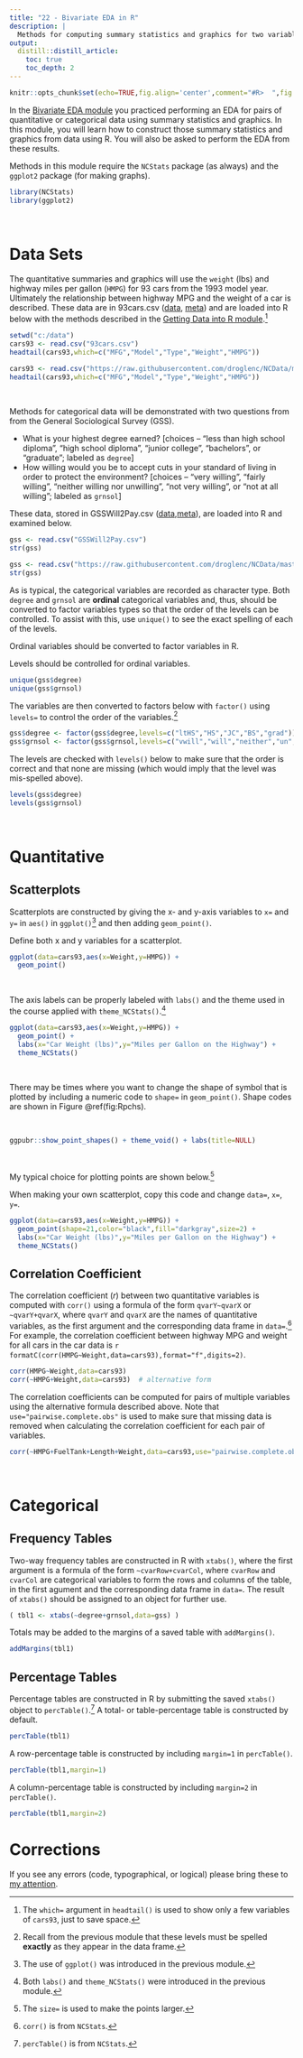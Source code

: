 ```yaml
---
title: "22 - Bivariate EDA in R"
description: |
  Methods for computing summary statistics and graphics for two variables.
output:
  distill::distill_article:
    toc: true
    toc_depth: 2
---
```


```r
knitr::opts_chunk$set(echo=TRUE,fig.align='center',comment="#R>  ",fig.width=3.5,fig.height=3.5)
```

In the [Bivariate EDA module](../BivEDA.html) you practiced performing an EDA for pairs of quantitative or categorical data using summary statistics and graphics. In this module, you will learn how to construct those summary statistics and graphics from data using R. You will also be asked to perform the EDA from these results.

Methods in this module require the `NCStats` package (as always) and the `ggplot2` package (for making graphs).

```r
library(NCStats)
library(ggplot2)
```


&nbsp;

# Data Sets
The quantitative summaries and graphics will use the `weight` (lbs) and highway miles per gallon (`HMPG`) for 93 cars from the 1993 model year. Ultimately the relationship between highway MPG and the weight of a car is described. These data are in 93cars.csv ([data](https://raw.githubusercontent.com/droglenc/NCData/master/93cars.csv), [meta](https://raw.githubusercontent.com/droglenc/NCData/master/93cars_meta.txt)) and are loaded into R below with the methods described in the [Getting Data into R module](RData.html#alternative-forms-of-getting-data).^[The `which=` argument in `headtail()` is used to show only a few variables of `cars93`, just to save space.]

```r
setwd("c:/data")
cars93 <- read.csv("93cars.csv")
headtail(cars93,which=c("MFG","Model","Type","Weight","HMPG"))
```
```r
cars93 <- read.csv("https://raw.githubusercontent.com/droglenc/NCData/master/93cars.csv")
headtail(cars93,which=c("MFG","Model","Type","Weight","HMPG"))
```

&nbsp;

Methods for categorical data will be demonstrated with two questions from from the General Sociological Survey (GSS).

* What is your highest degree earned? [choices -- "less than high school diploma", "high school diploma", "junior college", "bachelors", or "graduate"; labeled as `degree`]
* How willing would you be to accept cuts in your standard of living in order to protect the environment? [choices -- "very willing", "fairly willing", "neither willing nor unwilling", "not very willing", or "not at all willing"; labeled as `grnsol`]

These data, stored in GSSWill2Pay.csv  ([data](https://raw.githubusercontent.com/droglenc/NCData/master/GSSWill2Pay.csv),[meta](https://raw.githubusercontent.com/droglenc/NCData/master/GSSWill2Pay_meta.txt)), are loaded into R and examined below.

```r
gss <- read.csv("GSSWill2Pay.csv")
str(gss)
```
```r
gss <- read.csv("https://raw.githubusercontent.com/droglenc/NCData/master/GSSWill2Pay.csv")
str(gss)
```

As is typical, the categorical variables are recorded as character type. Both `degree` and `grnsol` are **ordinal** categorical variables and, thus, should be converted to factor variables types so that the order of the levels can be controlled. To assist with this, use `unique()` to see the exact spelling of each of the levels.

<aside>
Ordinal variables should be converted to factor variables in R.

Levels should be controlled for ordinal variables.
</aside>

```r
unique(gss$degree)
unique(gss$grnsol)
```

The variables are then converted to factors below with `factor()` using `levels=` to control the order of the variables.^[Recall from the previous module that these levels must be spelled **exactly** as they appear in the data frame.]

```r
gss$degree <- factor(gss$degree,levels=c("ltHS","HS","JC","BS","grad"))
gss$grnsol <- factor(gss$grnsol,levels=c("vwill","will","neither","un","vun"))
```

The levels are checked with `levels()` below to make sure that the order is correct and that none are missing (which would imply that the level was mis-spelled above).

```r
levels(gss$degree)
levels(gss$grnsol)
```




&nbsp;

# Quantitative
## Scatterplots
Scatterplots are constructed by giving the x- and y-axis variables to `x=` and `y=` in `aes()` in `ggplot()`^[The use of `ggplot()` was introduced in the previous module.] and then adding `geom_point()`.

<aside>
Define both x and y variables for a scatterplot.
</aside>

```r
ggplot(data=cars93,aes(x=Weight,y=HMPG)) +
  geom_point()
```

&nbsp;

The axis labels can be properly labeled with `labs()` and the theme used in the course applied with `theme_NCStats()`.^[Both `labs()` and `theme_NCStats()` were introduced in the previous module.]

```r
ggplot(data=cars93,aes(x=Weight,y=HMPG)) +
  geom_point() +
  labs(x="Car Weight (lbs)",y="Miles per Gallon on the Highway") +
  theme_NCStats()
```

&nbsp;

There may be times where you want to change the shape of symbol that is plotted by including a numeric code to `shape=` in `geom_point()`. Shape codes are shown in Figure \@ref(fig:Rpchs).

&nbsp;

```r
ggpubr::show_point_shapes() + theme_void() + labs(title=NULL)
```

&nbsp;

My typical choice for plotting points are shown below.^[The `size=` is used to make the points larger.]

<aside>
When making your own scatterplot, copy this code and change `data=`, `x=`, `y=`.
</aside>

```r
ggplot(data=cars93,aes(x=Weight,y=HMPG)) +
  geom_point(shape=21,color="black",fill="darkgray",size=2) +
  labs(x="Car Weight (lbs)",y="Miles per Gallon on the Highway") +
  theme_NCStats()
```

## Correlation Coefficient
The correlation coefficient ($r$) between two quantitative variables is computed with `corr()` using a formula of the form `qvarY~qvarX` or `~qvarY+qvarX`, where `qvarY` and `qvarX` are the names of quantitative variables, as the first argument and the corresponding data frame in `data=`.^[`corr()` is from `NCStats`.] For example, the correlation coefficient between highway MPG and weight for all cars in the car data is `r formatC(corr(HMPG~Weight,data=cars93),format="f",digits=2)`.

```r
corr(HMPG~Weight,data=cars93)
corr(~HMPG+Weight,data=cars93)  # alternative form
```

The correlation coefficients can be computed for pairs of multiple variables using the alternative formula described above. Note that `use="pairwise.complete.obs"` is used to make sure that missing data is removed when calculating the correlation coefficient for each pair of variables.

```r
corr(~HMPG+FuelTank+Length+Weight,data=cars93,use="pairwise.complete.obs",digits=2)
```


&nbsp;

# Categorical
## Frequency Tables
Two-way frequency tables are constructed in R with `xtabs()`, where the first argument is a formula of the form `~cvarRow+cvarCol`, where `cvarRow` and `cvarCol` are categorical variables to form the rows and columns of the table, in the first agument and the corresponding data frame in `data=`. The result of `xtabs()` should be assigned to an object for further use.

```r
( tbl1 <- xtabs(~degree+grnsol,data=gss) )
```

Totals may be added to the margins of a saved table with `addMargins()`.

```r
addMargins(tbl1)
```

## Percentage Tables
Percentage tables are constructed in R by submitting the saved `xtabs()` object to `percTable()`.^[`percTable()` is from `NCStats`.] A total- or table-percentage table is constructed by default.

```r
percTable(tbl1)
```

A row-percentage table is constructed by including `margin=1` in `percTable()`.

```r
percTable(tbl1,margin=1)
```

A column-percentage table is constructed by including `margin=2` in `percTable()`.

```r
percTable(tbl1,margin=2)
```




# Corrections {.appendix}
If you see any errors (code, typographical, or logical) please bring these to [my attention](mailto:dogle@northland.edu).
